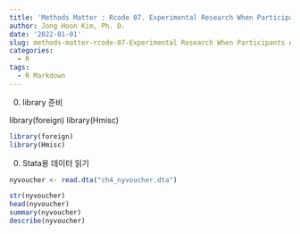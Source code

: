 ```yaml
---
title: 'Methods Matter : Rcode 07. Experimental Research When Participants Are Clustered Within Intact Groups'
author: Jong Hoon Kim, Ph. D.
date: '2022-01-01'
slug: methods-matter-rcode-07-Experimental Research When Participants Are Clustered Within Intact Groups
categories:
  - R
tags:
  - R Markdown 
---
```



0. library 준비

library(foreign)
library(Hmisc)

```r

library(foreign)
library(Hmisc)

```

0. Stata용 데이터 읽기 


```r

nyvoucher <- read.dta("ch4_nyvoucher.dta")

str(nyvoucher)
head(nyvoucher)
summary(nyvoucher)
describe(nyvoucher)

```
